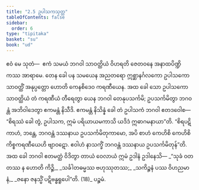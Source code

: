 ```yaml
---
title: "2.5 ဥပါသကသုတ္တ"
tableOfContents: false
sidebar:
  order: 6
type: "tipitaka"
basket: "su"
book: "ud"
---
```



<DynamicBreadcrumb />

<Division number="15" book="ud">

<Paragraph number="95" book="ud">
ဧဝံ မေ သုတံ—  ဧကံ သမယံ ဘဂဝါ သာဝတ္ထိယံ ဝိဟရတိ ဇေတဝနေ အနာထပိဏ္ဍိကဿ အာရာမေ. တေန ခေါ ပန သမယေန အညတရော ဣစ္ဆာနင်္ဂလကော ဥပါသကော သာဝတ္ထိံ အနုပ္ပတ္တော ဟောတိ ကေနစိဒေဝ ကရဏီယေန. အထ ခေါ သော ဥပါသကော သာဝတ္ထိယံ တံ ကရဏီယံ တီရေတွာ ယေန ဘဂဝါ တေနုပသင်္ကမိ; ဥပသင်္ကမိတွာ ဘဂဝန္တံ အဘိဝါဒေတွာ ဧကမန္တံ နိသီဒိ. ဧကမန္တံ နိသိန္နံ ခေါ တံ ဥပါသကံ ဘဂဝါ ဧတဒဝေါစ—  “စိရဿံ ခေါ တွံ, ဥပါသက, ဣမံ ပရိယာယမကာသိ ယဒိဒံ ဣဓာဂမနာယာ”တိ.
</Paragraph>

<Paragraph number="96" book="ud">
“စိရပဋိကာဟံ, ဘန္တေ, ဘဂဝန္တံ ဒဿနာယ ဥပသင်္ကမိတုကာမော, အပိ စာဟံ ကေဟိစိ ကေဟိစိ ကိစ္စကရဏီယေဟိ ဗျာဝဋော. ဧဝါဟံ နာသက္ခိံ ဘဂဝန္တံ ဒဿနာယ ဥပသင်္ကမိတုန်”တိ.
</Paragraph>

<Paragraph number="97" book="ud">
အထ ခေါ ဘဂဝါ ဧတမတ္ထံ ဝိဒိတွာ တာယံ ဝေလာယံ ဣမံ ဥဒါနံ ဥဒါနေသိ—
</Paragraph>

<Paragraph number="98" type="verses" book="ud">
_“သုခံ ဝတ တဿ န ဟောတိ ကိဉ္စိ,_  
_သင်္ခါတဓမ္မဿ ဗဟုဿုတဿ;_  
_သကိဉ္စနံ ပဿ ဝိဟညမာနံ,_  
_ဇနော ဇနသ္မိံ ပဋိဗန္ဓရူပေါ”တိ. (18)_  


</Paragraph>
</Division>

<Paragraph number="99" type="center" book="ud">
ပဉ္စမံ.
</Paragraph>